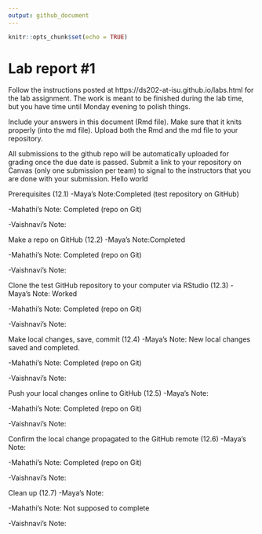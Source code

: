 ```yaml
---
output: github_document
---
```


<!-- README.md is generated from README.Rmd. Please edit the README.Rmd file -->


```r
knitr::opts_chunk$set(echo = TRUE)
```

# Lab report #1

Follow the instructions posted at https://ds202-at-isu.github.io/labs.html for the lab assignment. The work is meant to be finished during the lab time, but you have time until Monday evening to polish things.

Include your answers in this document (Rmd file). Make sure that it knits properly (into the md file). Upload both the Rmd and the md file to your repository.  

All submissions to the github repo will be automatically uploaded for grading once the due date is passed.
Submit a link to your repository on Canvas (only one submission per team) to signal to the instructors that you are done with your submission.
Hello world

Prerequisites (12.1)
-Maya's Note:Completed (test repository on GitHub)

-Mahathi's Note: Completed (repo on Git)

-Vaishnavi's Note:

Make a repo on GitHub (12.2)
-Maya's Note:Completed 

-Mahathi's Note: Completed (repo on Git)

-Vaishnavi's Note:


Clone the test GitHub repository to your computer via RStudio (12.3)
-Maya's Note: Worked

-Mahathi's Note: Completed (repo on Git)

-Vaishnavi's Note:


Make local changes, save, commit (12.4)
-Maya's Note: New local changes saved and completed.

-Mahathi's Note: Completed (repo on Git)

-Vaishnavi's Note:


Push your local changes online to GitHub (12.5)
-Maya's Note:
 
-Mahathi's Note: Completed (repo on Git)

-Vaishnavi's Note:


Confirm the local change propagated to the GitHub remote (12.6)
-Maya's Note:

-Mahathi's Note: Completed (repo on Git)

-Vaishnavi's Note:


Clean up (12.7)
-Maya's Note:

-Mahathi's Note: Not supposed to complete

-Vaishnavi's Note:



